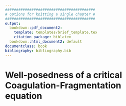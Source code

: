 ```yaml
---
#########################################
# options for knitting a single chapter #
#########################################
output:
  bookdown::pdf_document2:
    template: templates/brief_template.tex
    citation_package: biblatex
  bookdown::html_document2: default
documentclass: book
bibliography: bibliography.bib
---
```

# Well-posedness of a critical Coagulation-Fragmentation equation {#ch:CF-critical}
